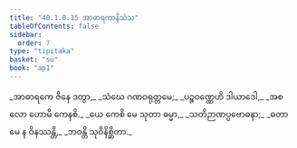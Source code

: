 ```yaml
---
title: "40.1.8.15 အာဓာရကာနိသံသ"
tableOfContents: false
sidebar:
  order: 7
type: "tipitaka"
basket: "su"
book: "ap1"
---
```



<DynamicBreadcrumb />

<Division number="130" book="ap1">

<Paragraph number="4427" type="verses" book="ap1">
_အာဓာရကေ ဇိနေ ဒတွာ,_  
_သံဃေ ဂဏဝရုတ္တမေ;_  
_ပဉ္စဝဏ္ဏေဟိ ဒါယာဒေါ,_  
_အစလော ဟောမိ ကေနစိ._  

</Paragraph>

</Division>
<Division number="131" book="ap1">

<Paragraph number="4428" type="verses" book="ap1">
_ယေ ကေစိ မေ သုတာ ဓမ္မာ,_  
_သတိဉာဏပ္ပဗောဓနာ;_  
_ဓတာ မေ န ဝိနဿန္တိ,_  
_ဘဝန္တိ သုဝိနိစ္ဆိတာ._
</Paragraph>
</Division>